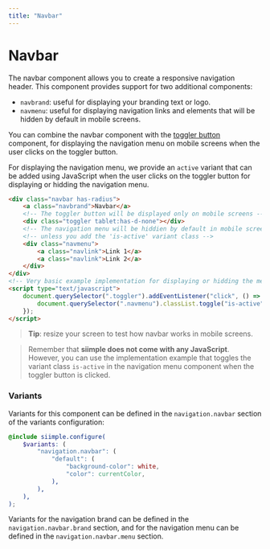 ```yaml
---
title: "Navbar"
--- 
```


# Navbar

The navbar component allows you to create a responsive navigation header. This component provides support for two additional components:

- `navbrand`: useful for displaying your branding text or logo.
- `navmenu`: useful for displaying navigation links and elements that will be hidden by default in mobile screens.

You can combine the navbar component with the [toggler button](/components/toggler) component, for displaying the navigation menu on mobile screens when the user clicks on the toggler button.

For displaying the navigation menu, we provide an `active` variant that can be added using JavaScript when the user clicks on the toggler button for displaying or hidding the navigation menu. 

<NavbarExample />

```html
<div class="navbar has-radius">
    <a class="navbrand">Navbar</a>
    <!-- The toggler button will be displayed only on mobile screens -->
    <div class="toggler tablet:has-d-none"></div>
    <!-- The navigation menu will be hiddien by default in mobile screens -->
    <!-- unless you add the 'is-active' variant class -->
    <div class="navmenu">
        <a class="navlink">Link 1</a>
        <a class="navlink">Link 2</a>
    </div>
</div>
<!-- Very basic example implementation for displaying or hidding the menu -->
<script type="text/javascript">
    document.querySelector(".toggler").addEventListener("click", () => {
        document.querySelector(".navmenu").classList.toggle("is-active");
    });
</script>
```

> **Tip**: resize your screen to test how navbar works in mobile screens.

> Remember that **siimple does not come with any JavaScript**. However, you can use the implementation example that toggles the variant class `is-active` in the navigation menu component when the toggler button is clicked.


### Variants

Variants for this component can be defined in the `navigation.navbar` section of the variants configuration:

```scss
@include siimple.configure(
    $variants: (
        "navigation.navbar": (
            "default": (
                "background-color": white,
                "color": currentColor,
            ),
        ),
    ),
);
```

Variants for the navigation brand can be defined in the `navigation.navbar.brand` section, and for the navigation menu can be defined in the `navigation.navbar.menu` section.
